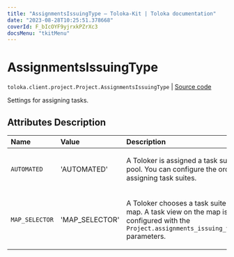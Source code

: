 ```yaml
---
title: "AssignmentsIssuingType — Toloka-Kit | Toloka documentation"
date: "2023-08-28T10:25:51.378668"
coverId: F_bIcOYF9yjrxkPZrXc3
docsMenu: "tkitMenu"
---
```


# AssignmentsIssuingType

`toloka.client.project.Project.AssignmentsIssuingType` | [Source code](https://github.com/Toloka/toloka-kit/blob/v1.2.1/src/client/project/__init__.py#L114)

Settings for assigning tasks.

## Attributes Description

| Name | Value | Description |
| :------| :-----------| :----------| 
`AUTOMATED`|'AUTOMATED'|<p>A Toloker is assigned a task suite from a pool. You can configure the order of assigning task suites.</p>
`MAP_SELECTOR`|'MAP_SELECTOR'|<p>A Toloker chooses a task suite on the map. A task view on the map is configured with the `Project.assignments_issuing_view_config` parameters.</p>